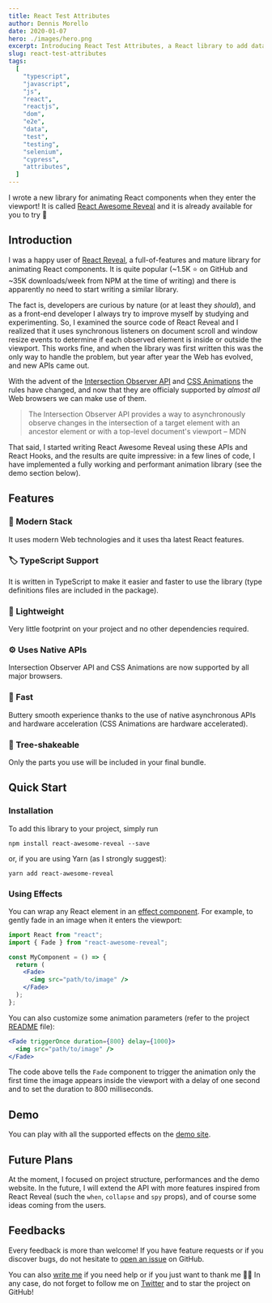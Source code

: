 ```yaml
---
title: React Test Attributes
author: Dennis Morello
date: 2020-01-07
hero: ./images/hero.png
excerpt: Introducing React Test Attributes, a React library to add data-* to DOM elements.
slug: react-test-attributes
tags:
  [
    "typescript",
    "javascript",
    "js",
    "react",
    "reactjs",
    "dom",
    "e2e",
    "data",
    "test",
    "testing",
    "selenium",
    "cypress",
    "attributes",
  ]
---
```


I wrote a new library for animating React components when they enter the viewport! It is called [React Awesome Reveal](https://github.com/dennismorello/react-awesome-reveal) and it is already available for you to try 🎉

## Introduction

I was a happy user of [React Reveal](https://github.com/rnosov/react-reveal), a full-of-features and mature library for animating React components. It is quite popular (~1.5K ⭐️ on GitHub and ~35K downloads/week from NPM at the time of writing) and there is apparently no need to start writing a similar library.

The fact is, developers are curious by nature (or at least they _should_), and as a front-end developer I always try to improve myself by studying and experimenting. So, I examined the source code of React Reveal and I realized that it uses synchronous listeners on document scroll and window resize events to determine if each observed element is inside or outside the viewport. This works fine, and when the library was first written this was the only way to handle the problem, but year after year the Web has evolved, and new APIs came out.

With the advent of the [Intersection Observer API](https://developer.mozilla.org/en-US/docs/Web/API/Intersection_Observer_API) and [CSS Animations](https://developer.mozilla.org/en-US/docs/Web/CSS/CSS_Animations) the rules have changed, and now that they are officialy supported by _almost all_ Web browsers we can make use of them.

> The Intersection Observer API provides a way to asynchronously observe changes in the intersection of a target element with an ancestor element or with a top-level document's viewport – MDN

That said, I started writing React Awesome Reveal using these APIs and React Hooks, and the results are quite impressive: in a few lines of code, I have implemented a fully working and performant animation library (see the demo section below).

## Features

### 🎁 Modern Stack

It uses modern Web technologies and it uses tha latest React features.

### 🏷 TypeScript Support

It is written in TypeScript to make it easier and faster to use the library (type definitions files are included in the package).

### 🍃 Lightweight

Very little footprint on your project and no other dependencies required.

### ⚙️ Uses Native APIs

Intersection Observer API and CSS Animations are now supported by all major browsers.

### 🚀 Fast

Buttery smooth experience thanks to the use of native asynchronous APIs and hardware acceleration (CSS Animations are hardware accelerated).

### 🌳 Tree-shakeable

Only the parts you use will be included in your final bundle.

## Quick Start

### Installation

To add this library to your project, simply run

```shell
npm install react-awesome-reveal --save
```

or, if you are using Yarn (as I strongly suggest):

```shell
yarn add react-awesome-reveal
```

### Using Effects

You can wrap any React element in an [effect component](https://github.com/dennismorello/react-awesome-reveal#supported-effects). For example, to gently fade in an image when it enters the viewport:

```jsx
import React from "react";
import { Fade } from "react-awesome-reveal";

const MyComponent = () => {
  return (
    <Fade>
      <img src="path/to/image" />
    </Fade>
  );
};
```

You can also customize some animation parameters (refer to the project [README](https://github.com/dennismorello/react-awesome-reveal/blob/master/README.md) file):

```jsx
<Fade triggerOnce duration={800} delay={1000}>
  <img src="path/to/image" />
</Fade>
```

The code above tells the `Fade` component to trigger the animation only the first time the image appears inside the viewport with a delay of one second and to set the duration to 800 milliseconds.

## Demo

You can play with all the supported effects on the [demo site](https://react-awesome-reveal.morello.dev).

## Future Plans

At the moment, I focused on project structure, performances and the demo website. In the future, I will extend the API with more features inspired from React Reveal (such the `when`, `collapse` and `spy` props), and of course some ideas coming from the users.

## Feedbacks

Every feedback is more than welcome! If you have feature requests or if you discover bugs, do not hesitate to [open an issue](https://github.com/dennismorello/react-awesome-reveal/issues) on GitHub.

You can also [write me](mailto:dennismorello@gmail.com) if you need help or if you just want to thank me 🙏🏻 In any case, do not forget to follow me on [Twitter](https://twitter.com/dennismorello) and to star the project on GitHub!

